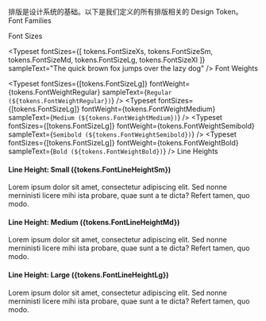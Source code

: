 
<Meta title="Design System/Typography" />

<Title>Typography</Title>

排版是设计系统的基础。以下是我们定义的所有排版相关的 Design Token。
Font Families

<Typeset
fontSizes={[tokens.FontSizeMd]}
sampleText="The quick brown fox jumps over the lazy dog"
fontFamily={tokens.FontFamilyBase}
/>
<Typeset
fontSizes={[tokens.FontSizeMd]}
sampleText="0123456789"
fontFamily={tokens.FontFamilyMono}
/>
Font Sizes

<Typeset
fontSizes={[
tokens.FontSizeXs,
tokens.FontSizeSm,
tokens.FontSizeMd,
tokens.FontSizeLg,
tokens.FontSizeXl
]}
sampleText="The quick brown fox jumps over the lazy dog"
/>
Font Weights

<Typeset
fontSizes={[tokens.FontSizeLg]}
fontWeight={tokens.FontWeightRegular}
sampleText={`Regular (${tokens.FontWeightRegular})`}
/>
<Typeset
fontSizes={[tokens.FontSizeLg]}
fontWeight={tokens.FontWeightMedium}
sampleText={`Medium (${tokens.FontWeightMedium})`}
/>
<Typeset
fontSizes={[tokens.FontSizeLg]}
fontWeight={tokens.FontWeightSemibold}
sampleText={`Semibold (${tokens.FontWeightSemibold})`}
/>
<Typeset
fontSizes={[tokens.FontSizeLg]}
fontWeight={tokens.FontWeightBold}
sampleText={`Bold (${tokens.FontWeightBold})`}
/>
Line Heights

<div style={{ fontFamily: tokens.FontFamilyBase, fontSize: tokens.FontSizeMd, fontWeight: tokens.FontWeightRegular }}>
<h4>Line Height: Small ({tokens.FontLineHeightSm})</h4>
<p style={{ lineHeight: tokens.FontLineHeightSm, border: '1px solid #eee', padding: '8px' }}>
Lorem ipsum dolor sit amet, consectetur adipiscing elit. Sed nonne merninisti licere mihi ista probare, quae sunt a te dicta? Refert tamen, quo modo.
</p>
<h4>Line Height: Medium ({tokens.FontLineHeightMd})</h4>
<p style={{ lineHeight: tokens.FontLineHeightMd, border: '1px solid #eee', padding: '8px' }}>
Lorem ipsum dolor sit amet, consectetur adipiscing elit. Sed nonne merninisti licere mihi ista probare, quae sunt a te dicta? Refert tamen, quo modo.
</p>
<h4>Line Height: Large ({tokens.FontLineHeightLg})</h4>
<p style={{ lineHeight: tokens.FontLineHeightLg, border: '1px solid #eee', padding: '8px' }}>
Lorem ipsum dolor sit amet, consectetur adipiscing elit. Sed nonne merninisti licere mihi ista probare, quae sunt a te dicta? Refert tamen, quo modo.
</p>
</div>
